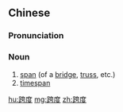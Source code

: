 ==Chinese==
{{zh-forms}}

===Pronunciation===
{{zh-pron
|m=kuàdù
|c=kwaa1 dou6,kwaa3 dou6
|cat=n
}}

===Noun===
{{zh-noun}}

# [[span]] (of a [[bridge]], [[truss]], etc.)
# [[timespan]]

[[hu:跨度]]
[[mg:跨度]]
[[zh:跨度]]